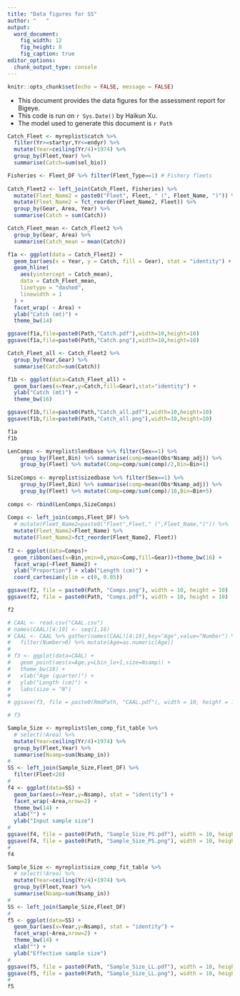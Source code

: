 ```yaml
---
title: "Data figures for SS"
author: "   "
output:
  word_document:
    fig_width: 12
    fig_height: 8
    fig_caption: true
editor_options: 
  chunk_output_type: console
---
```


```r
knitr::opts_chunk$set(echo = FALSE, message = FALSE)
```

* This document provides the data figures for the assessment report for Bigeye.
* This code is run on `r Sys.Date()` by Haikun Xu.
* The model used to generate this document is `r Path`

\newpage

```r
Catch_Fleet <- myreplist$catch %>%
  filter(Yr>=startyr,Yr<=endyr) %>%
  mutate(Year=ceiling(Yr/4)+1974) %>%
  group_by(Fleet,Year) %>%
  summarise(Catch=sum(sel_bio))

Fisheries <- Fleet_DF %>% filter(Fleet_Type==1) # Fishery fleets
  
Catch_Fleet2 <- left_join(Catch_Fleet, Fisheries) %>%
  mutate(Fleet_Name2 = paste0("Fleet", Fleet, " (", Fleet_Name, ")")) %>%
  mutate(Fleet_Name2 = fct_reorder(Fleet_Name2, Fleet)) %>%
  group_by(Gear, Area, Year) %>%
  summarise(Catch = sum(Catch))

Catch_Fleet_mean <- Catch_Fleet2 %>%
  group_by(Gear, Area) %>%
  summarise(Catch_mean = mean(Catch))

f1a <- ggplot(data = Catch_Fleet2) +
  geom_bar(aes(x = Year, y = Catch, fill = Gear), stat = "identity") +
  geom_hline(
    aes(yintercept = Catch_mean),
    data = Catch_Fleet_mean,
    linetype = "dashed",
    linewidth = 1
  ) +
  facet_wrap( ~ Area) +
  ylab("Catch (mt)") +
  theme_bw(14)

ggsave(f1a,file=paste0(Path,"Catch.pdf"),width=10,height=10)
ggsave(f1a,file=paste0(Path,"Catch.png"),width=10,height=10)

Catch_Fleet_all <- Catch_Fleet2 %>%
  group_by(Year,Gear) %>%
  summarise(Catch=sum(Catch))

f1b <- ggplot(data=Catch_Fleet_all) +
  geom_bar(aes(x=Year,y=Catch,fill=Gear),stat="identity") +
  ylab("Catch (mt)") +
  theme_bw(16)

ggsave(f1b,file=paste0(Path,"Catch_all.pdf"),width=10,height=10)
ggsave(f1b,file=paste0(Path,"Catch_all.png"),width=10,height=10)

f1a
f1b

```

```r
LenComps <- myreplist$lendbase %>% filter(Sex==1) %>%
    group_by(Fleet,Bin) %>% summarise(comp=mean(Obs*Nsamp_adj)) %>% 
    group_by(Fleet) %>% mutate(Comp=comp/sum(comp)/2,Bin=Bin+1)
  
SizeComps <- myreplist$sizedbase %>% filter(Sex==1) %>%
    group_by(Fleet,Bin) %>% summarise(comp=mean(Obs*Nsamp_adj)) %>% 
    group_by(Fleet) %>% mutate(Comp=comp/sum(comp)/10,Bin=Bin+5)
  
comps <- rbind(LenComps,SizeComps)
  
Comps <- left_join(comps,Fleet_DF) %>%
  # mutate(Fleet_Name2=paste0("Fleet",Fleet," (",Fleet_Name,")")) %>%
  mutate(Fleet_Name2=Fleet_Name) %>%
  mutate(Fleet_Name2=fct_reorder(Fleet_Name2, Fleet))
  
f2 <- ggplot(data=Comps)+
  geom_ribbon(aes(x=Bin,ymin=0,ymax=Comp,fill=Gear))+theme_bw(16) +
  facet_wrap(~Fleet_Name2) + 
  ylab("Proportion") + xlab("Length (cm)") +
  coord_cartesian(ylim = c(0, 0.05))

ggsave(f2, file = paste0(Path, "Comps.png"), width = 10, height = 10)
ggsave(f2, file = paste0(Path, "Comps.pdf"), width = 10, height = 10)

f2
```

```r
# CAAL <- read.csv("CAAL.csv")
# names(CAAL)[4:19] <- seq(1,16)
# CAAL <- CAAL %>% gather(names(CAAL)[4:19],key="Age",value="Number") %>%
#   filter(Number>0) %>% mutate(Age=as.numeric(Age))
# 
# f3 <- ggplot(data=CAAL) +
#   geom_point(aes(x=Age,y=Lbin_lo+1,size=Nsamp)) +
#   theme_bw(16) +
#   xlab("Age (quarter)") +
#   ylab("Length (cm)") +
#   labs(size = "N")
# 
# ggsave(f3, file = paste0(RmdPath, "CAAL.pdf"), width = 10, height = 10)

# f3
```

```r
Sample_Size <- myreplist$len_comp_fit_table %>%
  # select(!Area) %>%
  mutate(Year=ceiling(Yr/4)+1974) %>%
  group_by(Fleet,Year) %>%
  summarise(Nsamp=sum(Nsamp_in))
# 
SS <- left_join(Sample_Size,Fleet_DF) %>%
  filter(Fleet<20)
# 
f4 <- ggplot(data=SS) +
  geom_bar(aes(x=Year,y=Nsamp), stat = "identity") +
  facet_wrap(~Area,nrow=2) +
  theme_bw(14) +
  xlab("") +
  ylab("Input sample size")
# 
ggsave(f4, file = paste0(Path, "Sample_Size_PS.pdf"), width = 10, height = 8)
ggsave(f4, file = paste0(Path, "Sample_Size_PS.png"), width = 10, height = 8)
# 
f4
```

```r
Sample_Size <- myreplist$size_comp_fit_table %>%
  # select(!Area) %>%
  mutate(Year=ceiling(Yr/4)+1974) %>%
  group_by(Fleet,Year) %>%
  summarise(Nsamp=sum(Nsamp_in))
# 
SS <- left_join(Sample_Size,Fleet_DF)
# 
f5 <- ggplot(data=SS) +
  geom_bar(aes(x=Year,y=Nsamp), stat = "identity") +
  facet_wrap(~Area,nrow=2) +
  theme_bw(14) +
  xlab("") +
  ylab("Effective sample size")
# 
ggsave(f5, file = paste0(Path, "Sample_Size_LL.pdf"), width = 10, height = 8)
ggsave(f5, file = paste0(Path, "Sample_Size_LL.png"), width = 10, height = 8)
# 
f5
```